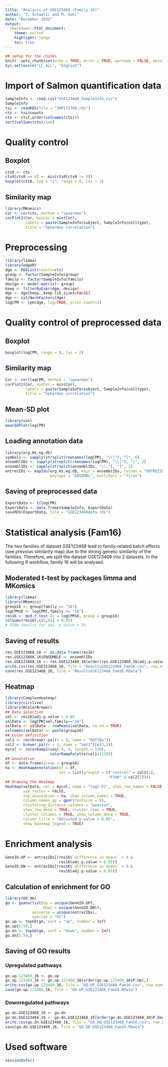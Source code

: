 ---
title: "Analysis of GSE123468 (Family 16)"
author: "T. Schaetzl and M. Kohl"
date: "December 2022"
output:
  rmarkdown::html_document:
    theme: united
    highlight: tango
    toc: true
---

```{r setup, include=FALSE}
## setup for the chunks
knitr::opts_chunk$set(echo = TRUE, error = TRUE, warning = FALSE, message = FALSE)
Sys.setlocale("LC_ALL", "English")
```


# Import of Salmon quantification data

```{r}
SampleInfo <- read.csv("GSE123468_SampleInfo.csv")
SampleInfo
txi <- readRDS(file = "SRP172788.rds")
cts <- txi$counts
cts <- cts[,order(colnames(cts))]
sort(colSums(cts)/1e6)
```


# Quality control 

## Boxplot 

```{r}
cts0 <- cts
cts0[cts0 == 0] <- min(cts0[cts0 != 0])
boxplot(cts0, log = "y", range = 0, las = 2)
```

## Similarity map

```{r}
library(MKomics)
Cor <- cor(cts, method = "spearman")
corPlot2(Cor, minCor = min(Cor), 
         labels = paste(SampleInfo$subject, SampleInfo$celltype),
         title = "Spearman correlation")
```


# Preprocessing

```{r}
library(limma)
library(edgeR)
dge <- DGEList(counts=cts)
group <- factor(SampleInfo$group)
family <- factor(SampleInfo$family)
design <- model.matrix(~ group)
keep <- filterByExpr(dge, design)
dge <- dge[keep,,keep.lib.sizes=FALSE]
dge <- calcNormFactors(dge)
logCPM <- cpm(dge, log=TRUE, prior.count=3)
```


# Quality control of preprocessed data

## Boxplot

```{r}
boxplot(logCPM, range = 0, las = 2)
```

## Similarity map

```{r}
Cor <- cor(logCPM, method = "spearman")
corPlot2(Cor, minCor = min(Cor), 
         labels = paste(SampleInfo$subject, SampleInfo$celltype),
         title = "Spearman correlation")
```

## Mean-SD plot

```{r}
library(vsn)
meanSdPlot(logCPM)
```

## Loading annotation data

```{r}
library(org.Hs.eg.db)
symbols <- sapply(strsplit(rownames(logCPM), "\\|"), "[", 6)
ensemblIDs <- sapply(strsplit(rownames(logCPM), "\\|"), "[", 2)
ensemblIDs <- sapply(strsplit(ensemblIDs, "\\."), "[", 1)
entrezIDs <- mapIds(org.Hs.eg.db, keys = ensemblIDs, column = "ENTREZID", 
                    keytype = "ENSEMBL", multiVals = "first")
```

## Saving of preprocessed data

```{r}
ExportData <- t(logCPM)
ExportData <- data.frame(SampleInfo, ExportData)
saveRDS(ExportData, file = "GSE123468data.rds")
```


# Statistical analysis (Fam16)

The two families of dataset GSE123468 lead to family-related batch effects (see previous similarity map) due to the strong genetic similarity of the families. Therefore, we split the dataset GSE123468 into 2 datasets. In the following R workflow, family 16 will be analysed.

## Moderated t-test by packages limma and MKomics 

```{r}
library(limma)
library(MKomics)
group16 <- group[family == "16"]
logCPM16 <- logCPM[,family == "16"]
res16 <- mod.t.test (x = logCPM16, group = group16)
colSums(res16[,c(5,6)] < 0.05)
# 5500 results for adj. p value < 5%
```

## Saving of results 

```{r}
res.GSE123468_16 <- as.data.frame(res16)
res.GSE123468_16$ENSEMBLE <- ensemblIDs
res.GSE123468_16 <- res.GSE123468_16[order(res.GSE123468_16$adj.p.value),]
write.csv(res.GSE123468_16, file = "ResultsGSE123468_Fam16.csv", row.names = FALSE)
save(res.GSE123468_16, file = "ResultsGSE123468_Fam16.RData")
```

## Heatmap 

```{r}
library(ComplexHeatmap)
library(circlize)
library(RColorBrewer)
## Data selection
sel <- res16$adj.p.value < 0.05
selData <- logCPM[sel,family=="16"]
selData <- selData - rowMeans(selData, na.rm = TRUE)
colnames(selData) <- paste(group16)
## Color definition
col1 <- rev(brewer.pal(n = 8, name = "RdYlBu"))
col2 <- brewer.pal(n = 3, name = "Set1")[c(3,1)]
mycol <- colorRamp2(seq(-4, 4, length = 128), 
                    colorRampPalette(col1)(128)) 
## Annotation
df <- data.frame(group = group16)
ha <- HeatmapAnnotation(df = df,
                        col = list(group12 = c("control" = col2[1],
                                              "FSHD" = col2[2])))
## Drawing the Heatmap
Heatmap(selData, col = mycol, name = "log2-FC", show_row_names = FALSE,
        use_raster = FALSE,
        top_annotation = ha, show_column_names = TRUE,
        column_names_gp = gpar(fontsize = 8),
        clustering_distance_columns = "pearson",
        show_row_dend = TRUE, cluster_rows = TRUE,
        cluster_columns = TRUE, show_column_dend = TRUE,
        column_title = "Adjusted p-value < 0.05",
        show_heatmap_legend = TRUE)
```


# Enrichment analysis 

```{r}
GeneID.UP <- entrezIDs[(res16$`difference in means` > 0 & 
                        res16$adj.p.value < 0.05)]
GeneID.DN <- entrezIDs[(res16$`difference in means` < 0 & 
                        res16$adj.p.value < 0.05)]
```

## Calculation of enrichment for GO

```{r}
library(GO.db)
go <- goana(list(Up = unique(GeneID.UP), 
                 Down = unique(GeneID.DN)), 
            universe = unique(entrezIDs), 
            species = "Hs")
go.up <- topGO(go, sort = "up", number = Inf)
go.up[1:50,]
go.dn <- topGO(go, sort = "down", number = Inf)
go.dn[1:50,]
```

## Saving of GO results

### Upregulated pathways

```{r}
go.up.123468_16 <- go.up
go.up.123468_16 <- go.up.123468_16[order(go.up.123468_16$P.Up),]
write.csv(go.up.123468_16, file = "GO.UP_GSE123468_Fam16.csv", row.names = FALSE)
save(go.up.123468_16, file = "GO.UP_GSE123468_Fam16.RData")
```

### Downregulated pathways

```{r}
go.dn.GSE123468_16 <- go.dn
go.dn.GSE123468_16 <- go.dn.GSE123468_16[order(go.dn.GSE123468_16$P.Down),]
write.csv(go.dn.GSE123468_16, file = "GO.DN_GSE123468_Fam16.csv", row.names = FALSE)
save(go.dn.GSE123468_16, file = "GO.DN_GSE123468_Fam16.RData")
```


# Used software

```{r}
sessionInfo()
```
